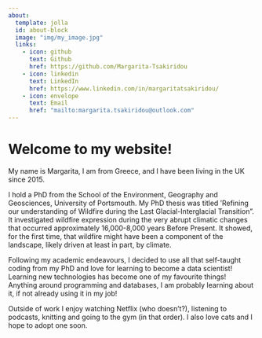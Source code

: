 ```yaml
---
about:
  template: jolla
  id: about-block
  image: "img/my_image.jpg"
  links:
    - icon: github
      text: Github
      href: https://github.com/Margarita-Tsakiridou
    - icon: linkedin
      text: LinkedIn
      href: https://www.linkedin.com/in/margaritatsakiridou/
    - icon: envelope
      text: Email
      href: "mailto:margarita.tsakiridou@outlook.com"  
---
```


::: {#about-block}
:::

# Welcome to my website!

My name is Margarita, I am from Greece, and I have been living in the UK since 2015. 

I hold a PhD from the School of the Environment, Geography and Geosciences, University of Portsmouth. My PhD thesis was titled 'Refining our understanding of Wildfire during the Last Glacial-Interglacial Transition". It investigated wildfire expression during the very abrupt climatic changes that occurred approximately 16,000-8,000 years Before Present. It showed, for the first time, that wildfire might have been a component of the landscape, likely driven at least in part, by climate.

Following my academic endeavours, I decided to use all that self-taught coding from my PhD and love for learning to become a data scientist! Learning new technologies has become one of my favourite things! Anything around programming and databases, I am probably learning about it, if not already using it in my job!

Outside of work I enjoy watching Netflix (who doesn't?), listening to podcasts, knitting and going to the gym (in that order). I also love cats and I hope to adopt one soon.

